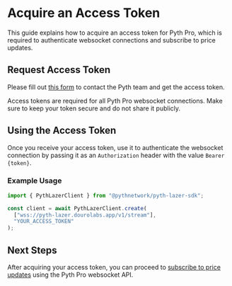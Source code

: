 
# Acquire an Access Token

This guide explains how to acquire an access token for Pyth Pro, which is required to authenticate websocket connections and subscribe to price updates.

## Request Access Token

Please fill out [this form](https://tally.so/r/nP2lG5) to contact the Pyth team and get the access token.

<Callout type="info">
  Access tokens are required for all Pyth Pro websocket connections. Make sure
  to keep your token secure and do not share it publicly.
</Callout>

## Using the Access Token

Once you receive your access token, use it to authenticate the websocket connection by passing it as an `Authorization` header with the value `Bearer {token}`.

### Example Usage

```js copy
import { PythLazerClient } from "@pythnetwork/pyth-lazer-sdk";

const client = await PythLazerClient.create(
  ["wss://pyth-lazer.dourolabs.app/v1/stream"],
  "YOUR_ACCESS_TOKEN"
);
```

## Next Steps

After acquiring your access token, you can proceed to [subscribe to price updates](./subscribe-price-updates.mdx) using the Pyth Pro websocket API.
